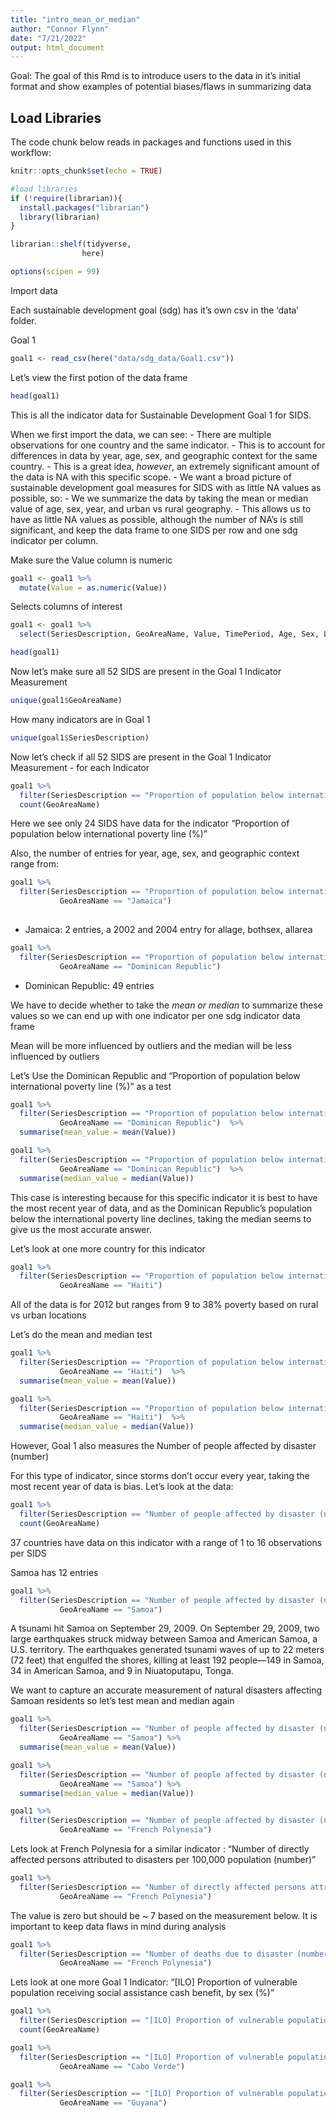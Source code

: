 ```yaml
---
title: "intro_mean_or_median"
author: "Connor Flynn"
date: "7/21/2022"
output: html_document
---
```


Goal: The goal of this Rmd is to introduce users to the data in it's initial format and show examples of potential biases/flaws in summarizing data



## Load Libraries

The code chunk below reads in packages and functions used in this workflow:

```r
knitr::opts_chunk$set(echo = TRUE)

#load libraries
if (!require(librarian)){
  install.packages("librarian")
  library(librarian)
}

librarian::shelf(tidyverse,
                here)

options(scipen = 99)
```


Import data

Each sustainable development goal (sdg) has it's own csv in the 'data' folder. 



Goal 1
```r
goal1 <- read_csv(here("data/sdg_data/Goal1.csv"))

```


Let's view the first potion of the data frame 

```r
head(goal1)
```

This is all the indicator data for Sustainable Development Goal 1 for SIDS.

When we first import the data, we can see:
  - There are multiple observations for one country and the same indicator. 
      - This is to account for differences in data by year, age, sex, and geographic context for the same country.
      - This is a great idea, *however*, an extremely significant amount of the data is NA with this specific scope. 
  - We want a broad picture of sustainable development goal measures for SIDS with as little NA values as possible, so:
      - We we summarize the data by taking the mean or median value of age, sex, year, and urban vs rural geography. 
      - This allows us to have as little NA values as possible, although the number of NA's is still significant, and keep the             data frame to one SIDS per row and one sdg indicator per column.



Make sure the Value column is numeric
```r
goal1 <- goal1 %>% 
  mutate(Value = as.numeric(Value))
```


Selects columns of interest
```r
goal1 <- goal1 %>% 
  select(SeriesDescription, GeoAreaName, Value, TimePeriod, Age, Sex, Location)

head(goal1)
```

Now let's make sure all 52 SIDS are present in the Goal 1 Indicator Measurement

```r
unique(goal1$GeoAreaName)
```

How many indicators are in Goal 1

```r
unique(goal1$SeriesDescription)
```




Now let's check if all 52 SIDS are present in the Goal 1 Indicator Measurement - for each Indicator

```r
goal1 %>% 
  filter(SeriesDescription == "Proportion of population below international poverty line (%)") %>% 
  count(GeoAreaName)
```


Here we see only 24 SIDS have data for the indicator "Proportion of population below international poverty line (%)"

Also, the number of entries for year, age, sex, and geographic context range from:

```r
goal1 %>% 
  filter(SeriesDescription == "Proportion of population below international poverty line (%)" &
           GeoAreaName == "Jamaica")  
 
```

  - Jamaica: 2 entries, a 2002 and 2004 entry for allage, bothsex, allarea


```r
goal1 %>% 
  filter(SeriesDescription == "Proportion of population below international poverty line (%)" &
           GeoAreaName == "Dominican Republic")  
```
 - Dominican Republic: 49 entries
 
 
We have to decide whether to take the *mean or median* to summarize these values so we can end up with one indicator per one sdg indicator data frame

Mean will be more influenced by outliers and the median will be less influenced by outliers
 
 
Let's Use the Dominican Republic and "Proportion of population below international poverty line (%)" as a test
 
 
 
```r
goal1 %>% 
  filter(SeriesDescription == "Proportion of population below international poverty line (%)" &
           GeoAreaName == "Dominican Republic")  %>% 
  summarise(mean_value = mean(Value))
```

```r
goal1 %>% 
  filter(SeriesDescription == "Proportion of population below international poverty line (%)" &
           GeoAreaName == "Dominican Republic")  %>% 
  summarise(median_value = median(Value))
```
 
 
This case is interesting because for this specific indicator it is best to have the most recent year of data, and as the Dominican Republic's population below the international poverty line declines, taking the median seems to give us the most accurate answer.



Let's look at one more country for this indicator 

```r
goal1 %>% 
  filter(SeriesDescription == "Proportion of population below international poverty line (%)" &
           GeoAreaName == "Haiti")  
```

All of the data is for 2012 but ranges from 9 to 38% poverty based on rural vs urban locations

Let's do the mean and median test


```r
goal1 %>% 
  filter(SeriesDescription == "Proportion of population below international poverty line (%)" &
           GeoAreaName == "Haiti")  %>% 
  summarise(mean_value = mean(Value))
```


```r
goal1 %>% 
  filter(SeriesDescription == "Proportion of population below international poverty line (%)" &
           GeoAreaName == "Haiti")  %>% 
  summarise(median_value = median(Value))
```





However, Goal 1 also measures the Number of people affected by disaster (number)

For this type of indicator, since storms don't occur every year, taking the most recent year of data is bias. 
Let's look at the data:


```r
goal1 %>% 
  filter(SeriesDescription == "Number of people affected by disaster (number)") %>% 
  count(GeoAreaName)
```

37 countries have data on this indicator with a range of 1 to 16 observations per SIDS

Samoa has 12 entries


```r
goal1 %>% 
  filter(SeriesDescription == "Number of people affected by disaster (number)" &
           GeoAreaName == "Samoa")
```
 
 
A tsunami hit Samoa on September 29, 2009. On September 29, 2009, two large earthquakes struck midway between Samoa and American Samoa, a U.S. territory. The earthquakes generated tsunami waves of up to 22 meters (72 feet) that engulfed the shores, killing at least 192 people—149 in Samoa, 34 in American Samoa, and 9 in Niuatoputapu, Tonga. 

We want to capture an accurate measurement of natural disasters affecting Samoan residents so let's test mean and median again


```r
goal1 %>% 
  filter(SeriesDescription == "Number of people affected by disaster (number)" &
           GeoAreaName == "Samoa") %>% 
  summarise(mean_value = mean(Value))
```
 
```r
goal1 %>% 
  filter(SeriesDescription == "Number of people affected by disaster (number)" &
           GeoAreaName == "Samoa") %>% 
  summarise(median_value = median(Value))
```


```r
goal1 %>% 
  filter(SeriesDescription == "Number of people affected by disaster (number)" &
           GeoAreaName == "French Polynesia")
```



Lets look at French Polynesia for a similar indicator : "Number of directly affected persons attributed to disasters per 100,000 population (number)" 

```r
goal1 %>% 
  filter(SeriesDescription == "Number of directly affected persons attributed to disasters per 100,000 population (number)" &
           GeoAreaName == "French Polynesia") 
```


The value is zero but should be ~ 7 based on the measurement below. It is important to keep data flaws in mind during analysis


```r
goal1 %>% 
  filter(SeriesDescription == "Number of deaths due to disaster (number)" &
           GeoAreaName == "French Polynesia") 

```



Lets look at one more Goal 1 Indicator: "[ILO] Proportion of vulnerable population receiving social assistance cash benefit, by sex (%)"

```r
goal1 %>% 
  filter(SeriesDescription == "[ILO] Proportion of vulnerable population receiving social assistance cash benefit, by sex (%)") %>% 
  count(GeoAreaName)
```


```r
goal1 %>% 
  filter(SeriesDescription == "[ILO] Proportion of vulnerable population receiving social assistance cash benefit, by sex (%)" &
           GeoAreaName == "Cabo Verde") 
```
```r
goal1 %>% 
  filter(SeriesDescription == "[ILO] Proportion of vulnerable population receiving social assistance cash benefit, by sex (%)" &
           GeoAreaName == "Guyana") 
```
